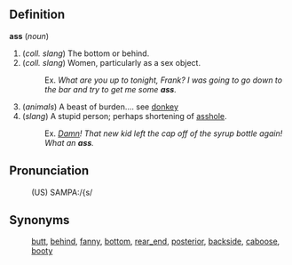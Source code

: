 ==Definition==

'''ass''' (''noun'')
# (''coll. slang'') The bottom or behind.
# (''coll. slang'') Women, particularly as a sex object.
#:Ex. ''What are you up to tonight, Frank?  I was going to go down to the bar and try to get me some '''ass'''.''
# (''animals'') A beast of burden.... see [[donkey]]
# (''slang'') A stupid person; perhaps shortening of [[asshole]].
#:Ex. ''[[Damn]]! That new kid left the cap off of the syrup bottle again!  What an '''ass'''.''

==Pronunciation==
:(US) SAMPA:/{s/

==Synonyms==
:[[butt]], [[behind]], [[fanny]], [[bottom]], [[rear_end]], [[posterior]], [[backside]], [[caboose]], [[booty]]